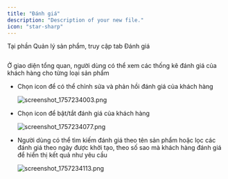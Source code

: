 ```yaml
---
title: "Đánh giá"
description: "Description of your new file."
icon: "star-sharp"
---
```


Tại phần Quản lý sản phẩm, truy cập tab Đánh giá

<Frame caption="">
  <img
    src="https://aimini-upload.sgp1.digitaloceanspaces.com/image725_a08383390f.png"
    alt=""
    style={{ borderRadius:"0.5rem" }}
    title=""
  />
</Frame>


Ở giao diện tổng quan, người dùng có thể xem các thống kê đánh giá của khách hàng cho từng loại sản phẩm

- Chọn icon <Icon icon="pencil" color="#1204e2" size={15} /> để có thể chỉnh sửa và phản hồi đánh giá của khách hàng

  ![screenshot_1757234003.png](/images/screenshot_1757234003.png)


- Chọn icon <Icon icon="toggle-large-on" color="#0a06e4" size={15} /> để bật/tắt đánh giá của khách hàng

  ![screenshot_1757234077.png](/images/screenshot_1757234077.png)
- Người dùng có thể tìm kiếm đánh giá theo tên sản phẩm hoặc lọc các đánh giá theo ngày được khởi tạo, theo số sao mà khách hàng đánh giá để hiển thị kết quả như yêu cầu

  ![screenshot_1757234113.png](/images/screenshot_1757234113.png)